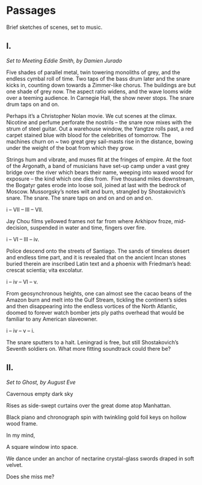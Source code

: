 # Passages

Brief sketches of scenes, set to music.

## I.

_Set to Meeting Eddie Smith, by Damien Jurado_

Five shades of parallel metal, twin towering monoliths of grey, and the endless cymbal roll of time. Two taps of the bass drum later and the snare kicks in, counting down towards a Zimmer-like chorus. The buildings are but one shade of grey now. The aspect ratio widens, and the wave looms wide over a teeming audience. In Carnegie Hall, the show never stops. The snare drum taps on and on.

Perhaps it’s a Christopher Nolan movie. We cut scenes at the climax. Nicotine and perfume perforate the nostrils – the snare now mixes with the strum of steel guitar. Out a warehouse window, the Yangtze rolls past, a red carpet stained blue with blood for the celebrities of tomorrow. The machines churn on ~ two great grey sail-masts rise in the distance, bowing under the weight of the boat from which they grow.

Strings hum and vibrate, and muses flit at the fringes of empire. At the foot of the Argonath, a band of musicians have set-up camp under a vast grey bridge over the river which bears their name, weeping into waxed wood for exposure – the kind which one dies from.  Five thousand miles downstream, the Bogatyr gates erode into loose soil, joined at last with the bedrock of Moscow. Mussorgsky’s notes wilt and burn, strangled by Shostakovich’s snare. The snare. The snare taps on and on and on and on.

i – VII – III – VII.

Jay Chou films yellowed frames not far from where Arkhipov froze, mid-decision, suspended in water and time, fingers over fire.

i – VI – III – iv.

Police descend onto the streets of Santiago. The sands of timeless desert and endless time part, and it is revealed that on the ancient Incan stones buried therein are inscribed Latin text and a phoenix with Friedman’s head: crescat scientia; vita excolatur.

i – iv – VI – v.

From geosynchronous heights, one can almost see the cacao beans of the Amazon burn and melt into the Gulf Stream, tickling the continent’s sides and then disappearing into the endless vortices of the North Atlantic, doomed to forever watch bomber jets ply paths overhead that would be familiar to any American slaveowner.

i – iv – v – i.

The snare sputters to a halt. Leningrad is free, but still Shostakovich’s Seventh soldiers on. What more fitting soundtrack could there be?

## II.

_Set to Ghost, by August Eve_

Cavernous empty dark sky

Rises as side-swept curtains over the great dome atop Manhattan.

Black piano and chronograph spin with twinkling gold foil keys on hollow wood frame.

In my mind,

A square window into space.

We dance under an anchor of nectarine crystal-glass swords draped in soft velvet.

Does she miss me?
